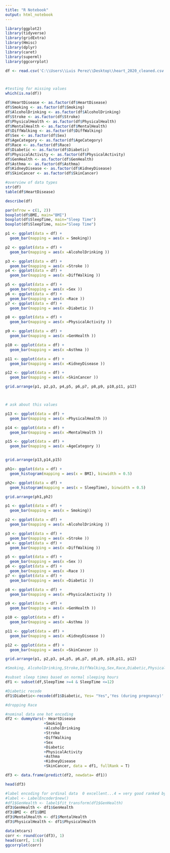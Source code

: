 ---
title: "R Notebook"
output: html_notebook
---
```{r}
library(ggplot2)
library(tidyverse)
library(gridExtra)
library(Hmisc)
library(dplyr)
library(caret)
library(superml)
library(ggcorrplot)

```


```{r}
df <- read.csv('C:\\Users\\Luis Perez\\Desktop\\heart_2020_cleaned.csv', header = TRUE,)



#testing for missing values
which(is.na(df))

df$HeartDisease <- as.factor(df$HeartDisease)
df$Smoking <- as.factor(df$Smoking)
df$AlcoholDrinking <- as.factor(df$AlcoholDrinking)
df$Stroke <- as.factor(df$Stroke)
df$PhysicalHealth <- as.factor(df$PhysicalHealth)
df$MentalHealth <- as.factor(df$MentalHealth)
df$DiffWalking <- as.factor(df$DiffWalking)
df$Sex <- as.factor(df$Sex)
df$AgeCategory <- as.factor(df$AgeCategory)
df$Race <- as.factor(df$Race)
df$Diabetic <- as.factor(df$Diabetic)
df$PhysicalActivity <- as.factor(df$PhysicalActivity)
df$GenHealth <- as.factor(df$GenHealth)
df$Asthma <- as.factor(df$Asthma)
df$KidneyDisease <- as.factor(df$KidneyDisease)
df$SkinCancer <- as.factor(df$SkinCancer)

#overview of data types
str(df)
table(df$HeartDisease)
```
```{r}
describe(df)
```

```{r}
par(mfrow = c(1, 2))
boxplot(df$BMI, main="BMI")
boxplot(df$SleepTime, main="Sleep Time")
boxplot(df$SleepTime, main="Sleep Time")

```
```{r}


p1 <- ggplot(data = df) +
  geom_bar(mapping = aes(x = Smoking))

p2 <- ggplot(data = df) +
  geom_bar(mapping = aes(x =AlcoholDrinking ))

p3 <- ggplot(data = df) +
  geom_bar(mapping = aes(x =Stroke ))
p4 <- ggplot(data = df) +
  geom_bar(mapping = aes(x =DiffWalking ))

p5 <- ggplot(data = df) +
  geom_bar(mapping = aes(x =Sex ))
p6 <- ggplot(data = df) +
  geom_bar(mapping = aes(x =Race ))
p7 <- ggplot(data = df) +
  geom_bar(mapping = aes(x =Diabetic ))

p8 <- ggplot(data = df) +
  geom_bar(mapping = aes(x =PhysicalActivity ))

p9 <- ggplot(data = df) +
  geom_bar(mapping = aes(x =GenHealth ))

p10 <- ggplot(data = df) +
  geom_bar(mapping = aes(x =Asthma ))

p11 <- ggplot(data = df) +
  geom_bar(mapping = aes(x =KidneyDisease ))

p12 <- ggplot(data = df) +
  geom_bar(mapping = aes(x =SkinCancer ))

grid.arrange(p1, p2,p3, p4,p5, p6,p7, p8,p9, p10,p11, p12)




```
```{r}
# ask about this values

p13 <- ggplot(data = df) +
  geom_bar(mapping = aes(x =PhysicalHealth ))

p14 <- ggplot(data = df) +
  geom_bar(mapping = aes(x =MentalHealth ))

p15 <- ggplot(data = df) +
  geom_bar(mapping = aes(x =AgeCategory ))


grid.arrange(p13,p14,p15)

```

```{r}
ph1<- ggplot(data = df) +
  geom_histogram(mapping = aes(x = BMI), binwidth = 0.5)

ph2<- ggplot(data = df) +
  geom_histogram(mapping = aes(x = SleepTime), binwidth = 0.5)

grid.arrange(ph1,ph2)

```


```{r}
p1 <- ggplot(data = df) +
  geom_bar(mapping = aes(x = Smoking))

p2 <- ggplot(data = df) +
  geom_bar(mapping = aes(x =AlcoholDrinking ))

p3 <- ggplot(data = df) +
  geom_bar(mapping = aes(x =Stroke ))
p4 <- ggplot(data = df) +
  geom_bar(mapping = aes(x =DiffWalking ))

p5 <- ggplot(data = df) +
  geom_bar(mapping = aes(x =Sex ))
p6 <- ggplot(data = df) +
  geom_bar(mapping = aes(x =Race ))
p7 <- ggplot(data = df) +
  geom_bar(mapping = aes(x =Diabetic ))

p8 <- ggplot(data = df) +
  geom_bar(mapping = aes(x =PhysicalActivity ))

p9 <- ggplot(data = df) +
  geom_bar(mapping = aes(x =GenHealth ))

p10 <- ggplot(data = df) +
  geom_bar(mapping = aes(x =Asthma ))

p11 <- ggplot(data = df) +
  geom_bar(mapping = aes(x =KidneyDisease ))

p12 <- ggplot(data = df) +
  geom_bar(mapping = aes(x =SkinCancer ))

grid.arrange(p1, p2,p3, p4,p5, p6,p7, p8,p9, p10,p11, p12)

#Smoking, AlcoholDrinking,Stroke,DiffWalking,Sex,Race,Diabetic,PhysicalActivity,GenHealth,Asthma,KidneyDisease,SkinCancer
```

```{r}
#subset sleep times based on normal sleeping hours
df1 <- subset(df,SleepTime >=4 & SleepTime <=12)

#Diabetic recode
df1$Diabetic<-recode(df1$Diabetic, Yes= "Yes",'Yes (during pregnancy)' ="Yes", 'No, borderline diabetes' = "No")

#dropping Race

#nominal data one hot encoding
df2 <- dummyVars(~ HeartDisease
                 +Smoking
                 +AlcoholDrinking
                 +Stroke
                 +DiffWalking
                 +Sex
                 +Diabetic
                 +PhysicalActivity
                 +Asthma
                 +KidneyDisease
                 +SkinCancer, data = df1, fullRank = T)

df3 <- data.frame(predict(df2, newdata= df1))

head(df3)

#label encoding for ordinal data  0 excellent...4 = very good ranked by abc order
#label <- LabelEncoder$new()
#df1$GenHealth <- label$fit_transform(df1$GenHealth)
df3$GenHealth <- df1$GenHealth
df3$BMI <- df1$BMI
df3$MentalHealth <- df1$MentalHealth
df3$PhysicalHealth <- df1$PhysicalHealth
```


```{r}
data(mtcars)
corr <- round(cor(df3), 1)
head(corr[, 1:6])
ggcorrplot(corr)
```

